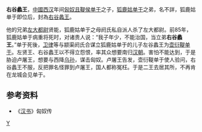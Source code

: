 '''右谷蠡王'''，[[中國|中國]][[西汉|西汉]]年间[[匈奴|匈奴]][[且鞮侯单于|且鞮侯单于]]之子，[[狐鹿姑单于|狐鹿姑单于]]之弟，名不詳，狐鹿姑单于即位后，封為[[右谷蠡王|右谷蠡王]]。

他的兄弟[[左大都尉_(且鞮侯单于之子)|左大都尉]]贤能，狐鹿姑单于之母阏氏私自派人杀了左大都尉。前85年，狐鹿姑单于病重将死时，对诸贵人说：“我子年少，不能治国，当立弟'''右谷蠡王'''。”单于死後，[[卫律|卫律]]等与颛渠阏氏合谋立狐鹿姑单于的儿子左谷蠡王为[[壶衍鞮单于|壶衍鞮单于]]。左贤王、右谷蠡王以不得立怨恨，率其众想要南归[[汉朝|汉朝]]。害怕不能达到，于是胁迫卢屠王，想要与西降[[乌孙|乌孙]]，谋击匈奴。卢屠王告发，壶衍鞮单于使人验问，右谷蠡王不服，反把罪名怪罪到卢屠王，国人都称冤枉。于是二王去居其所，不再肯在龙城会见单于。
==参考资料==
*《[[汉书|汉书]]》匈奴传

[[Category:匈奴政治人物|Y]]